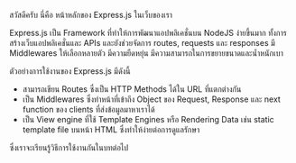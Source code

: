 สวัสดีครับ นี่คือ หน้าหลักของ Express.js ในเว็บของเรา

Express.js เป็น Framework ที่ทำให้การพัฒนาแอปพลิเคชั่นบน NodeJS ง่ายขึ้นมาก ทั้งการสร้างเว็บแอปพลิเคชั่นและ APIs
และยังช่วยจัดการ routes, requests และ responses มี Middlewares ให้เลือกหลายตัว มีความยืดหยุ่น มีความสามารถในการขยายขนาดและน้ำหนักเบา

ตัวอย่างการใช้งานของ Express.js มีดังนี้

- สามารถเขียน Routes ซึ่งเป็น HTTP Methods ได้ใน URL ที่แตกต่างกัน
- เป็น Middlewares ซึ่งทำหน้าที่เข้าถึง Object ของ Request, Response และ next function ของ clients ที่ส่งข้อมูลมาหาเราได้
- เป็น View engine ที่ใช้ Template Engines หรือ Rendering Data เช่น static template file บนหน้า HTML ซึ่งทำให้ง่ายต่อการดูแลรักษา

ซึ่งเราจะเรียนรู้วิธีการใช้งานกันในบทต่อไป
